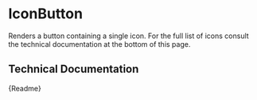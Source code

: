 

<Meta title="Components/IconButton" component={CmIconButton} />

# IconButton

Renders a button containing a single icon. For the full list of icons consult the technical documentation at the bottom of this page.

<Canvas>
	<CmIconButton icon="information" />
	<CmIconButton icon="delete" />
	<CmIconButton icon="hide" />
	<CmIconButton icon="search" />
	<CmIconButton icon="sort" />
	<CmIconButton icon="contextMenu" />
</Canvas>

## Technical Documentation

<Description>{Readme}</Description>

